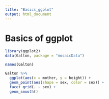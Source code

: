 ```yaml
---
title: "Basics_ggplot"
output: html_document
---
```


# Basics of ggplot

```r
library(ggplot2)
data(Galton, package = "mosaicData")
```

```r
names(Galton)
```

```r
Galton %>%
  ggplot(aes(x = mother, y = height)) +
  geom_point(aes(shape = sex, color = sex)) +
  facet_grid(. ~ sex) +
  geom_smooth()
```